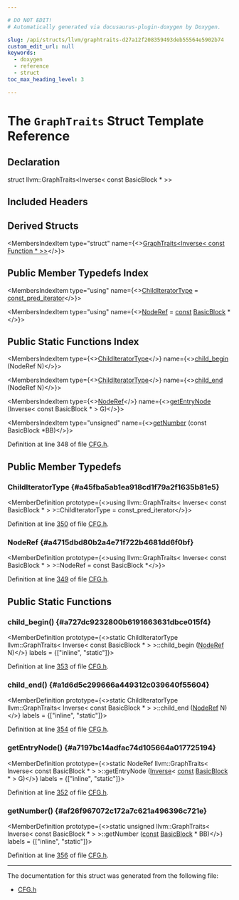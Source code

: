 ```yaml
---

# DO NOT EDIT!
# Automatically generated via docusaurus-plugin-doxygen by Doxygen.

slug: /api/structs/llvm/graphtraits-d27a12f208359493deb55564e5902b74
custom_edit_url: null
keywords:
  - doxygen
  - reference
  - struct
toc_max_heading_level: 3

---
```





# The `GraphTraits` Struct Template Reference

<DoxygenPage pluginConfig={pluginConfig}>



## Declaration

<CodeBlock>struct llvm::GraphTraits&lt;Inverse&lt; const BasicBlock &#42; &gt;&gt;</CodeBlock>

## Included Headers

<IncludesList>
<IncludesListItem
  filePath="llvm/IR/CFG.h"
  permalink="/docs/api/files/include/include/llvm/include/llvm/ir/cfg-h"
  isLocal="true" />
</IncludesList>

## Derived Structs

<MembersIndex>

<MembersIndexItem
  type="struct"
  name={<><a href="/docs/api/structs/llvm/graphtraits-17fb35a6ff672850461b817067e796fd">GraphTraits&lt;Inverse&lt; const Function &#42; &gt;&gt;</a></>}>
</MembersIndexItem>

</MembersIndex>

## Public Member Typedefs Index

<MembersIndex>

<MembersIndexItem
  type="using"
  name={<><a href="#a45fba5ab1ea918cd1f79a2f1635b81e5">ChildIteratorType</a> = <a href="/docs/api/namespaces/llvm/#a5568275af3fe55618f226b717d6a11f8">const&#95;pred&#95;iterator</a></>}>
</MembersIndexItem>

<MembersIndexItem
  type="using"
  name={<><a href="#a4715dbd80b2a4e71f722b4681dd6f0bf">NodeRef</a> = <a href="/docs/api/files/lib/lib/target/lib/target/aarch64/aarch64promoteconstant-cpp/#a90f8350fecae261c25be85d38b451bff">const</a> <a href="/docs/api/classes/llvm/basicblock">BasicBlock</a> &#42;</>}>
</MembersIndexItem>

</MembersIndex>

## Public Static Functions Index

<MembersIndex>

<MembersIndexItem
  type={<><a href="#a45fba5ab1ea918cd1f79a2f1635b81e5">ChildIteratorType</a></>}
  name={<><a href="#a727dc9232800b6191663631dbce015f4">child&#95;begin</a> (NodeRef N)</>}>
</MembersIndexItem>

<MembersIndexItem
  type={<><a href="#a45fba5ab1ea918cd1f79a2f1635b81e5">ChildIteratorType</a></>}
  name={<><a href="#a1d6d5c299666a449312c039640f55604">child&#95;end</a> (NodeRef N)</>}>
</MembersIndexItem>

<MembersIndexItem
  type={<><a href="#a4715dbd80b2a4e71f722b4681dd6f0bf">NodeRef</a></>}
  name={<><a href="#a7197bc14adfac74d105664a017725194">getEntryNode</a> (Inverse&lt; const BasicBlock &#42; &gt; G)</>}>
</MembersIndexItem>

<MembersIndexItem
  type="unsigned"
  name={<><a href="#af26f967072c172a7c621a496396c721e">getNumber</a> (const BasicBlock &#42;BB)</>}>
</MembersIndexItem>

</MembersIndex>


Definition at line 348 of file <a href="/docs/api/files/include/include/llvm/include/llvm/ir/cfg-h">CFG.h</a>.

<SectionDefinition>

## Public Member Typedefs

### ChildIteratorType {#a45fba5ab1ea918cd1f79a2f1635b81e5}

<MemberDefinition
  prototype={<>using llvm::GraphTraits&lt; Inverse&lt; const BasicBlock &#42; &gt; &gt;::ChildIteratorType =  const&#95;pred&#95;iterator</>}>

Definition at line <a href="/docs/api/files/include/include/llvm/include/llvm/ir/cfg-h/#l00350">350</a> of file <a href="/docs/api/files/include/include/llvm/include/llvm/ir/cfg-h">CFG.h</a>.
</MemberDefinition>

### NodeRef {#a4715dbd80b2a4e71f722b4681dd6f0bf}

<MemberDefinition
  prototype={<>using llvm::GraphTraits&lt; Inverse&lt; const BasicBlock &#42; &gt; &gt;::NodeRef =  const BasicBlock &#42;</>}>

Definition at line <a href="/docs/api/files/include/include/llvm/include/llvm/ir/cfg-h/#l00349">349</a> of file <a href="/docs/api/files/include/include/llvm/include/llvm/ir/cfg-h">CFG.h</a>.
</MemberDefinition>

</SectionDefinition>

<SectionDefinition>

## Public Static Functions

### child&#95;begin() {#a727dc9232800b6191663631dbce015f4}

<MemberDefinition
  prototype={<>static ChildIteratorType llvm::GraphTraits&lt; Inverse&lt; const BasicBlock &#42; &gt; &gt;::child&#95;begin (<a href="#a4715dbd80b2a4e71f722b4681dd6f0bf">NodeRef</a> N)</>}
  labels = {["inline", "static"]}>

Definition at line <a href="/docs/api/files/include/include/llvm/include/llvm/ir/cfg-h/#l00353">353</a> of file <a href="/docs/api/files/include/include/llvm/include/llvm/ir/cfg-h">CFG.h</a>.
</MemberDefinition>

### child&#95;end() {#a1d6d5c299666a449312c039640f55604}

<MemberDefinition
  prototype={<>static ChildIteratorType llvm::GraphTraits&lt; Inverse&lt; const BasicBlock &#42; &gt; &gt;::child&#95;end (<a href="#a4715dbd80b2a4e71f722b4681dd6f0bf">NodeRef</a> N)</>}
  labels = {["inline", "static"]}>

Definition at line <a href="/docs/api/files/include/include/llvm/include/llvm/ir/cfg-h/#l00354">354</a> of file <a href="/docs/api/files/include/include/llvm/include/llvm/ir/cfg-h">CFG.h</a>.
</MemberDefinition>

### getEntryNode() {#a7197bc14adfac74d105664a017725194}

<MemberDefinition
  prototype={<>static NodeRef llvm::GraphTraits&lt; Inverse&lt; const BasicBlock &#42; &gt; &gt;::getEntryNode (<a href="/docs/api/structs/llvm/inverse">Inverse</a>&lt; <a href="/docs/api/files/lib/lib/target/lib/target/aarch64/aarch64promoteconstant-cpp/#a90f8350fecae261c25be85d38b451bff">const</a> <a href="/docs/api/classes/llvm/basicblock">BasicBlock</a> &#42; &gt; G)</>}
  labels = {["inline", "static"]}>

Definition at line <a href="/docs/api/files/include/include/llvm/include/llvm/ir/cfg-h/#l00352">352</a> of file <a href="/docs/api/files/include/include/llvm/include/llvm/ir/cfg-h">CFG.h</a>.
</MemberDefinition>

### getNumber() {#af26f967072c172a7c621a496396c721e}

<MemberDefinition
  prototype={<>static unsigned llvm::GraphTraits&lt; Inverse&lt; const BasicBlock &#42; &gt; &gt;::getNumber (<a href="/docs/api/files/lib/lib/target/lib/target/aarch64/aarch64promoteconstant-cpp/#a90f8350fecae261c25be85d38b451bff">const</a> <a href="/docs/api/classes/llvm/basicblock">BasicBlock</a> &#42; BB)</>}
  labels = {["inline", "static"]}>

Definition at line <a href="/docs/api/files/include/include/llvm/include/llvm/ir/cfg-h/#l00356">356</a> of file <a href="/docs/api/files/include/include/llvm/include/llvm/ir/cfg-h">CFG.h</a>.
</MemberDefinition>

</SectionDefinition>

<hr/>

The documentation for this struct was generated from the following file:

<ul>
<li><a href="/docs/api/files/include/include/llvm/include/llvm/ir/cfg-h">CFG.h</a></li>
</ul>

</DoxygenPage>
